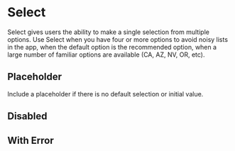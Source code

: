 

<Meta of={stories} />

# Select

Select gives users the ability to make a single selection from multiple options. Use Select when you have four or more options to avoid noisy lists in the app, when the default option is the recommended option, when a large number of familiar options are available (CA, AZ, NV, OR, etc).

<Canvas of={stories.Default} />

<Controls of={stories.Default} />

## Placeholder

Include a placeholder if there is no default selection or initial value.

<Canvas of={stories.Placeholder} />

## Disabled

<Canvas of={stories.Disabled} />

## With Error

<Canvas of={stories.WithError} />
